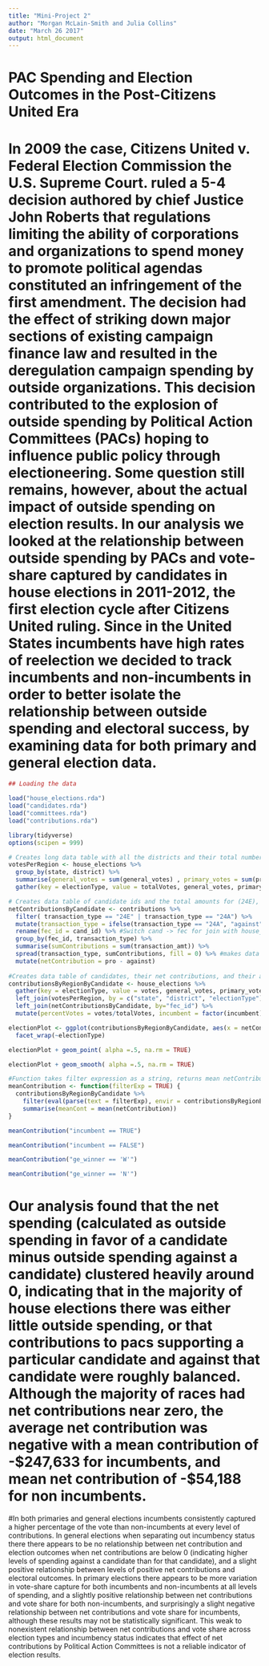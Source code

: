 ```yaml
---
title: "Mini-Project 2"
author: "Morgan McLain-Smith and Julia Collins"
date: "March 26 2017"
output: html_document
---
```



# PAC Spending and Election Outcomes in the Post-Citizens United Era


# In 2009 the case, Citizens United v. Federal Election Commission the U.S. Supreme Court.  ruled a 5-4 decision authored by chief Justice John Roberts that regulations limiting the ability of corporations and organizations to spend money to promote political agendas constituted an infringement of the first amendment. The decision had the effect of striking down major sections of existing campaign finance law and resulted in the deregulation campaign spending by outside organizations. This decision contributed to the explosion of outside spending by Political Action Committees (PACs) hoping to influence public policy through electioneering.  Some question still remains, however, about the actual impact of outside spending on election results. In our analysis we looked at the relationship between outside spending by PACs and vote-share captured by candidates in house elections in 2011-2012, the first election cycle after Citizens United ruling. Since in the United States incumbents have high rates of reelection we decided to track incumbents and non-incumbents in order to better isolate the relationship between outside spending and electoral success, by examining data for both primary and general election data. 




```r
## Loading the data

load("house_elections.rda")
load("candidates.rda")
load("committees.rda")
load("contributions.rda")

library(tidyverse)
options(scipen = 999)
```


```r

# Creates long data table with all the districts and their total number of general and primary votes.
votesPerRegion <- house_elections %>%
  group_by(state, district) %>%
  summarise(general_votes = sum(general_votes) , primary_votes = sum(primary_votes) ) %>%
  gather(key = electionType, value = totalVotes, general_votes, primary_votes)

# Creates data table of candidate ids and the total amounts for (24E), against (24A), and net (24E-24A)
netContributionsByCandidate <- contributions %>%
  filter( transaction_type == "24E" | transaction_type == "24A") %>%
  mutate(transaction_type = ifelse(transaction_type == "24A", "against", "pro"))%>% #24_ not valid col name
  rename(fec_id = cand_id) %>% #Switch cand -> fec for join with house_elections
  group_by(fec_id, transaction_type) %>% 
  summarise(sumContributions = sum(transaction_amt)) %>% 
  spread(transaction_type, sumContributions, fill = 0) %>% #makes data wide so we can calculate net, 1 row per candidate. 
  mutate(netContribution = pro - against)
  
#Creates data table of candidates, their net contributions, and their amount of votes.
contributionsByRegionByCandidate <- house_elections %>%
  gather(key = electionType, value = votes, general_votes, primary_votes)%>%  #Make long for join with votesPerRegion
  left_join(votesPerRegion, by = c("state", "district", "electionType"))%>%
  left_join(netContributionsByCandidate, by="fec_id") %>%
  mutate(percentVotes = votes/totalVotes, incumbent = factor(incumbent), ge_winner = factor(ge_winner), netContribution = ifelse(!is.na(netContribution), netContribution, 0))

electionPlot <- ggplot(contributionsByRegionByCandidate, aes(x = netContribution, y = percentVotes, col=incumbent, fill = incumbent)) + 
  facet_wrap(~electionType)  

electionPlot + geom_point( alpha =.5, na.rm = TRUE) 

```
```r
electionPlot + geom_smooth( alpha =.5, na.rm = TRUE) 
```


```r

#Function takes filter expression as a string, returns mean netContribution for all candidates who fit that filter.
meanContribution <- function(filterExp = TRUE) {
  contributionsByRegionByCandidate %>%
    filter(eval(parse(text = filterExp), envir = contributionsByRegionByCandidate)) %>% #turns string into expression
    summarise(meanCont = mean(netContribution))
}

meanContribution("incumbent == TRUE")

```

```r
meanContribution("incumbent == FALSE")

```

```r
meanContribution("ge_winner == 'W'")
```

```r
meanContribution("ge_winner == 'N'")
```

# Our analysis found that the net spending (calculated as outside spending in favor of a candidate minus outside spending against a candidate) clustered heavily around 0, indicating that in the majority of house elections there was either little outside spending, or that contributions to pacs supporting a particular candidate and against that candidate were roughly balanced. Although the majority of races had net contributions near zero, the average net contribution was negative with a mean contribution of  -$247,633 for incumbents, and mean net contribution of -$54,188 for non incumbents. 

#In both primaries and general elections incumbents consistently captured a higher percentage of the vote than non-incumbents at every level of contributions. In general elections when separating out incumbency status there there appears to be no relationship between net contribution and election outcomes when net contributions are below 0 (indicating higher levels of spending against a candidate than for that candidate), and a slight positive relationship between levels of positive net contributions and electoral outcomes. In primary elections there appears to be more variation in vote-share capture for both incumbents and non-incumbents at all levels of spending, and a slightly positive relationship between net contributions and vote share for both non-incumbents, and surprisingly a slight negative relationship between net contributions and vote share for incumbents, although these results may not be statistically significant. This weak to nonexistent relationship between net contributions and vote share across election types and incumbency status indicates that effect of net contributions by Political Action Committees is not a reliable indicator of election results. 
 



